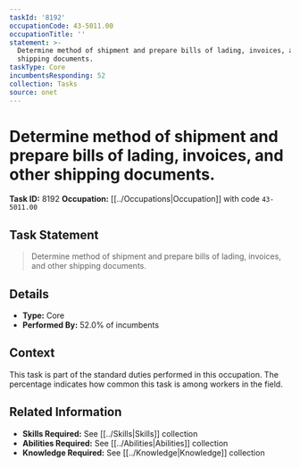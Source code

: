 ```yaml
---
taskId: '8192'
occupationCode: 43-5011.00
occupationTitle: ''
statement: >-
  Determine method of shipment and prepare bills of lading, invoices, and other
  shipping documents.
taskType: Core
incumbentsResponding: 52
collection: Tasks
source: onet
---
```

# Determine method of shipment and prepare bills of lading, invoices, and other shipping documents.

**Task ID:** 8192
**Occupation:** [[../Occupations|Occupation]] with code `43-5011.00`

## Task Statement

> Determine method of shipment and prepare bills of lading, invoices, and other shipping documents.

## Details

- **Type:** Core
- **Performed By:** 52.0% of incumbents

## Context

This task is part of the standard duties performed in this occupation. The percentage indicates how common this task is among workers in the field.

## Related Information

- **Skills Required:** See [[../Skills|Skills]] collection
- **Abilities Required:** See [[../Abilities|Abilities]] collection
- **Knowledge Required:** See [[../Knowledge|Knowledge]] collection
